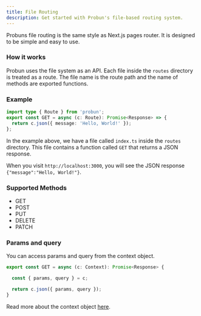 ```yaml
---
title: File Routing
description: Get started with Probun's file-based routing system.
---
```


Probuns file routing is the same style as Next.js pages router. It is designed to be simple and easy to use.

### How it works

Probun uses the file system as an API. Each file inside the `routes` directory is treated as a route. The file name is the route path and the name of methods are exported functions.

### Example

```typescript
import type { Route } from 'probun';
export const GET = async (c: Route): Promise<Response> => {
  return c.json({ message: 'Hello, World!' });
};
```

In the example above, we have a file called `index.ts` inside the `routes` directory. This file contains a function called `GET` that returns a JSON response.

When you visit `http://localhost:3000`, you will see the JSON response `{"message":"Hello, World!"}`.

### Supported Methods

- GET
- POST
- PUT
- DELETE
- PATCH

### Params and query

You can access params and query from the context object.

```typescript
export const GET = async (c: Context): Promise<Response> {

  const { params, query } = c;

  return c.json({ params, query });
}
```

Read more about the context object [here](/context).
